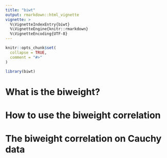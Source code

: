 ```yaml
---
title: "biwt"
output: rmarkdown::html_vignette
vignette: >
  %\VignetteIndexEntry{biwt}
  %\VignetteEngine{knitr::rmarkdown}
  %\VignetteEncoding{UTF-8}
---
```


```r
knitr::opts_chunk$set(
  collapse = TRUE,
  comment = "#>"
)
```

```r
library(biwt)
```


# What is the biweight?

# How to use the biweight correlation

# The biweight correlation on Cauchy data

